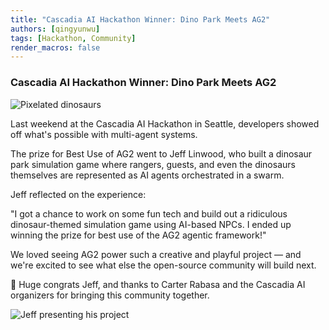 ```yaml
---
title: "Cascadia AI Hackathon Winner: Dino Park Meets AG2"
authors: [qingyunwu]
tags: [Hackathon, Community]
render_macros: false
---
```


### **Cascadia AI Hackathon Winner: Dino Park Meets AG2**

![Pixelated dinosaurs](img/pixelated_dinosaurs.png)

Last weekend at the Cascadia AI Hackathon in Seattle, developers showed off what's possible with multi-agent systems.

The prize for Best Use of AG2 went to Jeff Linwood, who built a dinosaur park simulation game where rangers, guests, and even the dinosaurs themselves are represented as AI agents orchestrated in a swarm.

Jeff reflected on the experience:

"I got a chance to work on some fun tech and build out a ridiculous dinosaur-themed simulation game using AI-based NPCs. I ended up winning the prize for best use of the AG2 agentic framework!"

We loved seeing AG2 power such a creative and playful project — and we're excited to see what else the open-source community will build next.

👏 Huge congrats Jeff, and thanks to Carter Rabasa and the Cascadia AI organizers for bringing this community together.

![Jeff presenting his project](img/jeff_presenting.jpeg)
